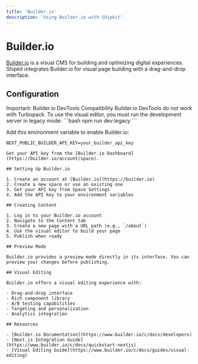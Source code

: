 ```yaml
---
title: 'Builder.io'
description: 'Using Builder.io with Shipkit'
---
```


# Builder.io

[Builder.io](https://builder.io) is a visual CMS for building and optimizing digital experiences. Shipkit integrates Builder.io for visual page building with a drag-and-drop interface.

## Configuration

<Alert variant="destructive" className="my-8">
  <AlertTriangleIcon className="h-5 w-5" />
  <AlertTitle>Important: Builder.io DevTools Compatibility</AlertTitle>
  <AlertDescription>
    Builder.io DevTools do not work with Turbopack. To use the visual editor, you must run the development server in legacy mode:
    ```bash
    npm run dev:legacy
    ```
  </AlertDescription>
</Alert>

Add this environment variable to enable Builder.io:

```env
NEXT_PUBLIC_BUILDER_API_KEY=your_builder_api_key

Get your API key from the [Builder.io Dashboard](https://builder.io/account/space).

## Setting Up Builder.io

1. Create an account at [Builder.io](https://builder.io)
2. Create a new space or use an existing one
3. Get your API key from Space Settings
4. Add the API key to your environment variables

## Creating Content

1. Log in to your Builder.io account
2. Navigate to the Content tab
3. Create a new page with a URL path (e.g., `/about`)
4. Use the visual editor to build your page
5. Publish when ready

## Preview Mode

Builder.io provides a preview mode directly in its interface. You can preview your changes before publishing.

## Visual Editing

Builder.io offers a visual editing experience with:

- Drag-and-drop interface
- Rich component library
- A/B testing capabilities
- Targeting and personalization
- Analytics integration

## Resources

- [Builder.io Documentation](https://www.builder.io/c/docs/developers)
- [Next.js Integration Guide](https://www.builder.io/c/docs/quickstart-nextjs)
- [Visual Editing Guide](https://www.builder.io/c/docs/guides/visual-editing)
